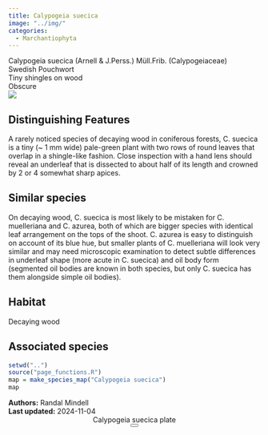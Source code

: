 ```yaml
---
title: Calypogeia suecica
image: "../img/"
categories:
  - Marchantiophyta
---
```


<div class="info-panel">
 <div class="info-top">
  <div class="taxon-scientific"><span class="taxon-name">Calypogeia suecica</span> <span class="taxon-authority">(Arnell &amp; J.Perss.) Müll.Frib.</span> <span class="taxon-family">(Calypogeiaceae)</span></div>
  <div class="taxon-common">Swedish Pouchwort</div>
 </div>
 <div class="info-bottom">
  <div class="taxon-qnd">Tiny shingles on wood</div>
  <div class="taxon-abundance">Obscure</div>
 </div>
</div>
<div class="imerss-content-frame">
 <div class="imerss-image-header">
  <div class="imerss-image-holder imerss-column-left" data-toggle="tooltip" style="background-image: url(../img/)" title="">
  </div>

  <div class="imerss-image-holder imerss-column-right" data-toggle="tooltip" style="background-image: url(../img/)" title="">
  </div>
 
 </div>
 <div class="imerss-content-lower">
  <div class="imerss-column-left">
  <div class="tab-microscope" data-micromodal-trigger="modal-plate">
  <img src="../img/bryo guide microscope.png"/>
  </div>

<h2>Distinguishing Features</h2>

A rarely noticed species of decaying wood in coniferous forests, C. suecica is a tiny (~ 1 mm wide) pale-green plant with two rows of round leaves that overlap in a shingle-like fashion. Close inspection with a hand lens should reveal an underleaf that is dissected to about half of its length and crowned by 2 or 4 somewhat sharp apices.

<h2>Similar species</h2>

On decaying wood, C. suecica is most likely to be mistaken for C. muelleriana and C. azurea, both of which are bigger species with identical leaf arrangement on the tops of the shoot. C. azurea is easy to distinguish on account of its blue hue, but smaller plants of C. muelleriana will look very similar and may need microscopic examination to detect subtle differences in underleaf shape (more acute in C. suecica) and oil body form (segmented oil bodies are known in both species, but only C. suecica has them alongside simple oil bodies).

<h2>Habitat</h2>

Decaying wood

<h2>Associated species</h2>


</div>

<div class="imerss-column-right">

<div class="imerss-image-holder imerss-column-right" data-toggle="tooltip" style="background-image: url(../img/)" title="">
</div>

<div class="imerss-map-holder">
```r
setwd("..")
source("page_functions.R")
map = make_species_map("Calypogeia suecica")
map
```
</div>

</div>

</div>
</div>

<div class="taxon-footer">
 <div class="taxon-authors"><b>Authors:</b> <span>Randal Mindell</span></div>
 <div class="taxon-update"><b>Last updated:</b> <span>2024-11-04</span></div>
</div>

<div class="modal micromodal-slide" id="modal-plate" aria-hidden="true">
 <div class="modal__overlay" tabindex="-1" data-micromodal-close>
  <div class="modal__container" role="dialog" aria-modal="true" aria-labelledby="modal-plate-title" >
   <header class="modal__header">
   <div class="modal__title" id="modal-plate-title">
  Calypogeia suecica plate
   </div>
   <button class="modal__close" aria-label="Close" data-micromodal-close></button>
   </header>
  <div class="modal__content" id="modal-plate-content">
   <div class="imerss-image-holder" data-toggle="tooltip" style="background-image: url(../img/)" title="">
  </div>
  </div>
  </div>
 </div>
</div>

<script src="../js/micromodal.min.js"></script>
<link href="../css/style-taxon.css" rel="stylesheet">
<link href="../css/micromodal.css" rel="stylesheet">

<script>
MicroModal.init();
</script>

